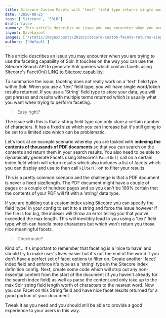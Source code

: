 ```yaml
---
title: Sitecore Custom Facets with 'text' field type returns single words from Solr
date: '2020-08-25'
tags: ['Sitecore', 'SOLR']
draft: false
summary: This article describes an issue you may encounter when you are trying to use the faceting capability of Solr. It touches on the way you can use the Sitecore Search API to generate Solr queries which contain facets using Sitecore's FacetOn() LINQ to Sitecore capability.
layout: DaveLayout
images: ['/static/images/posts/2020/sitecore-custom-facets-returns-single-words/sitecore-search.jpg']
authors: ['default']
---
```


This article describes an issue you may encounter when you are trying to use the faceting capability of Solr. It touches on the way you can use the Sitecore Search API to generate Solr queries which contain facets using Sitecore's FacetOn() [LINQ to Sitecore capability](https://doc.sitecore.com/developers/100/sitecore-experience-manager/en/linq-to-sitecore.html?ref=davegoosem.com).

To summarise the issue, faceting does not really work on a 'text' field type within Solr. When you use a 'text' field type, you will have single word/token results returned. If you use a 'String' field type to store your data, you will get phrases and results with multiple terms returned which is usually what you want when trying to perform faceting.

> Easy right?

The issue with this is that a string field type can only store a certain number of characters. It has a fixed size which you can increase but it's still going to be set to a limited size which can be problematic.

Let's look at an example scenario whereby you are tasked with <b>indexing the contents of thousands of PDF documents</b> so that you can search on the contents and return them in your search results. You also need to be able to dynamically generate Facets using Sitecore's `FacetOn()` call on a certain index field which will return results which also includes a list of facets which you can display and use to then call `Filter()` on to filter your results.

This is a pretty common scenario and the challenge is that a PDF document is never a fixed size/length. The PDF document might have a couple of pages or a couple of hundred pages and so you can't be 100% certain that the contents of your PDF will fit with a 'string' data type.

If you are building out a custom index using Sitecore you can specify the field 'type' in your config to set it to a string and force the issue however if the file is too big, the indexer will throw an error telling you that you've exceeded the max length. This will inevitibly lead to you using a 'text' field type which can handle more characters but which won't return you those nice meaningful facets.

> Checkmate?

Kind of... It's important to remember that faceting is a 'nice to have' and should try to make user's lives easier but it's not the end of the world if you don't have a perfect set of facet options to filter on. Create another 'facet' index field and enforce it's type as a 'string' type in the Sitecore index definition config. Next, create some code which will strip out any non-essential content from the start of the document (if you haven't already for the search index field) as well as parse the content and only take up to the max Solr string field length worth of characters to the nearest word. Now you can Facet on this String field and have nice facet results returned for a good portion of your document.

Tweak it as you need and you should still be able to provide a good experience to your users in this way.